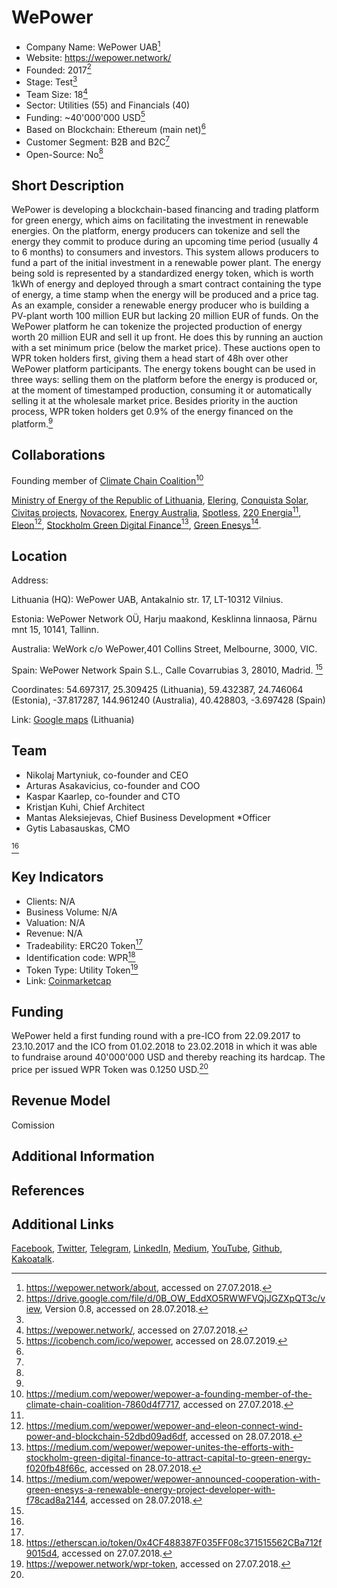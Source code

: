 = WePower =

*Company Name: WePower UAB<ref name="Webabout">https://wepower.network/about, accessed on 27.07.2018.</ref>
*Website: https://wepower.network/
*Founded: 2017<ref name="Whitepaper">https://drive.google.com/file/d/0B_OW_EddXO5RWWFVQjJGZXpQT3c/view, Version 0.8, accessed on 28.07.2018.</ref>
*Stage: Test<ref name="Whitepaper"/>
*Team Size: 18<ref name="Website">https://wepower.network/, accessed on 27.07.2018.</ref>
*Sector: Utilities (55) and Financials (40)
*Funding: ~40'000'000 USD<ref name="ICObench">https://icobench.com/ico/wepower, accessed on 28.07.2019.</ref>
*Based on Blockchain: Ethereum (main net)<ref name="Whitepaper"/>
*Customer Segment: B2B and B2C<ref name="Whitepaper"/>
*Open-Source: No<ref name="Whitepaper"/>

==Short Description==
WePower is developing a blockchain-based financing and trading platform for green energy, which aims on facilitating the investment in renewable energies. On the platform, energy producers can tokenize and sell the energy they commit to produce during an upcoming time period (usually 4 to 6 months) to consumers and investors. This system allows producers to fund a part of the initial investment in a renewable power plant. The energy being sold is represented by a standardized energy token, which is worth 1kWh of energy and deployed through a smart contract containing the type of energy, a time stamp when the energy will be produced and a price tag. As an example, consider a renewable energy producer who is building a PV-plant worth 100 million EUR but lacking 20 million EUR of funds. On the WePower platform he can tokenize the projected production of energy worth 20 million EUR and sell it up front. He does this by running an auction with a set minimum price (below the market price). These auctions open to WPR token holders first, giving them a head start of 48h over other WePower platform participants. The energy tokens bought can be used in three ways:  selling them on the platform before the energy is produced or, at the moment of timestamped production, consuming it or automatically selling it at the wholesale market price. Besides priority in the auction process, WPR token holders get 0.9% of the energy financed on the platform.<ref name="Whitepaper"/>

==Collaborations==
Founding member of [https://www.climatechaincoalition.io/ Climate Chain Coalition]<ref>https://medium.com/wepower/wepower-a-founding-member-of-the-climate-chain-coalition-7860d4f7717, accessed on 27.07.2018.</ref>

[https://enmin.lrv.lt/en/ Ministry of Energy of the Republic of Lithuania], [https://www.elering.ee/en Elering], [http://www.conquista.solar/ Conquista Solar], [http://civitas.eu/projects Civitas projects], [https://www.novacorex.com/ Novacorex], [https://www.startupbootcamp.org/accelerator/energy-australia/ Energy Australia], [http://http//www.spotless.com Spotless], [https://www.220energia.ee/#/ 220 Energia]<ref name="Whitepaper"/>, [http://www.eleon.ee/ Eleon]<ref>https://medium.com/wepower/wepower-and-eleon-connect-wind-power-and-blockchain-52dbd09ad6df, accessed on 28.07.2018.</ref>, [https://stockholmgreenfin.tech/ Stockholm Green Digital Finance]<ref>https://medium.com/wepower/wepower-unites-the-efforts-with-stockholm-green-digital-finance-to-attract-capital-to-green-energy-f020fb48f66c, accessed on 28.07.2018.</ref>, [http://www.greenenesys.com/ Green Enesys]<ref>https://medium.com/wepower/wepower-announced-cooperation-with-green-enesys-a-renewable-energy-project-developer-with-f78cad8a2144, accessed on 28.07.2018.</ref>.

==Location==
Address: 

Lithuania (HQ): WePower UAB, Antakalnio str. 17, LT-10312 Vilnius.

Estonia: WePower Network OÜ, Harju maakond, Kesklinna linnaosa, Pärnu mnt 15, 10141, Tallinn.

Australia: WeWork c/o WePower,401 Collins Street, Melbourne, 3000, VIC.

Spain: WePower Network Spain S.L., Calle Covarrubias 3, 28010, Madrid.
<ref name="Website"/>

Coordinates: 54.697317, 25.309425 (Lithuania), 59.432387, 24.746064 (Estonia), -37.817287, 144.961240 (Australia), 40.428803, -3.697428 (Spain)

Link: [https://www.google.ch/maps/search/WePower+UAB,+Antakalnio+str.+17,+LT-10312+Vilnius/@54.6972679,25.3072253,17z/data=!3m1!4b1 Google maps] (Lithuania)


==Team==
*Nikolaj Martyniuk, co-founder and CEO
*Arturas Asakavicius, co-founder and COO
*Kaspar Kaarlep, co-founder and CTO
*Kristjan Kuhi, Chief Architect
*Mantas Aleksiejevas, Chief Business Development *Officer
*Gytis Labasauskas, CMO
<ref name="Website"/>

==Key Indicators==
*Clients: N/A
*Business Volume: N/A
*Valuation: N/A
*Revenue: N/A
*Tradeability: ERC20 Token<ref name="Whitepaper"/>
*Identification code: WPR<ref>https://etherscan.io/token/0x4CF488387F035FF08c371515562CBa712f9015d4, accessed on 27.07.2018.</ref>
*Token Type: Utility Token<ref>https://wepower.network/wpr-token, accessed on 27.07.2018.</ref>
*Link: [https://coinmarketcap.com/currencies/wepower/ Coinmarketcap]

==Funding==
WePower held a first funding round with a pre-ICO from 22.09.2017 to 23.10.2017 and the ICO from 01.02.2018 to 23.02.2018 in which it was able to fundraise around 40'000'000 USD and thereby reaching its hardcap. The price per issued WPR Token was 0.1250 USD.<ref name="ICObench"/> 

==Revenue Model==
Comission<ref name="Whitepaper">

==Additional Information==

==References==
<references/>

==Additional Links==
[https://www.facebook.com/WePowerNetwork Facebook], [https://twitter.com/WePowerN Twitter], [https://t.me/WePowerNetwork Telegram], [https://www.linkedin.com/company/11205077/ LinkedIn], [https://medium.com/wepower Medium], [https://www.youtube.com/channel/UCsocTWqQzDvoLBf2sVj96lQ/featured YouTube], [https://github.com/WePowerNetwork Github], [https://open.kakao.com/o/gDW0hFC Kakoatalk].
